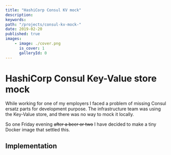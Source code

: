 ```yaml
---
title: "HashiCorp Consul KV mock"
description:
keywords:
path: "/projects/consul-kv-mock-"
date: 2019-02-20
published: true
images:
    - image: ./cover.png
      is_cover: 1
      galleryId: 0
---
```



# HashiCorp Consul Key-Value store mock

<ProjectReleaseDate date={props.pageContext.frontmatter.date} />

While working for one of my employers I faced a problem of missing Consul ersatz parts for development purpose. The infrastructure team was using the Key-Value store, and there was no way to mock it locally.

So one Friday evening <s>after a beer or two</s> I have decided to make a tiny Docker image that settled this.

## Implementation

<ProjectLinks
    source="https://github.com/gannochenko/hashicorp-consul-mock"
    dockerhub="https://hub.docker.com/repository/docker/awesome1888/hashicorp-consul-mock"
/>
